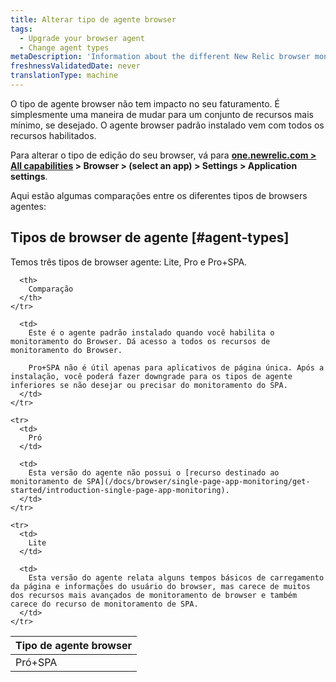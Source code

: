 ```yaml
---
title: Alterar tipo de agente browser
tags:
  - Upgrade your browser agent
  - Change agent types
metaDescription: 'Information about the different New Relic browser monitoring agent types (Lite, Pro, or Pro+SPA).'
freshnessValidatedDate: never
translationType: machine
---
```


O tipo de agente browser não tem impacto no seu faturamento. É simplesmente uma maneira de mudar para um conjunto de recursos mais mínimo, se desejado. O agente browser padrão instalado vem com todos os recursos <InlinePopover type="browser"/>habilitados.

Para alterar o tipo de edição do seu browser, vá para <DNT>**[one.newrelic.com > All capabilities](https://one.newrelic.com/all-capabilities) > Browser > (select an app) > Settings > Application settings**</DNT>.

Aqui estão algumas comparações entre os diferentes tipos de browsers agentes:

## Tipos de browser de agente [#agent-types]

Temos três tipos de browser agente: Lite, Pro e Pro+SPA.

<table>
  <thead>
    <tr>
      <th style={{ width: "150px" }}>
        Tipo de agente browser
      </th>

      <th>
        Comparação
      </th>
    </tr>
  </thead>

  <tbody>
    <tr>
      <td>
        Pró+SPA
      </td>

      <td>
        Este é o agente padrão instalado quando você habilita o monitoramento do Browser. Dá acesso a todos os recursos de monitoramento do Browser.

        Pro+SPA não é útil apenas para aplicativos de página única. Após a instalação, você poderá fazer downgrade para os tipos de agente inferiores se não desejar ou precisar do monitoramento do SPA.
      </td>
    </tr>

    <tr>
      <td>
        Pró
      </td>

      <td>
        Esta versão do agente não possui o [recurso destinado ao monitoramento de SPA](/docs/browser/single-page-app-monitoring/get-started/introduction-single-page-app-monitoring).
      </td>
    </tr>

    <tr>
      <td>
        Lite
      </td>

      <td>
        Esta versão do agente relata alguns tempos básicos de carregamento da página e informações do usuário do browser, mas carece de muitos dos recursos mais avançados de monitoramento de browser e também carece do recurso de monitoramento de SPA.
      </td>
    </tr>
  </tbody>
</table>